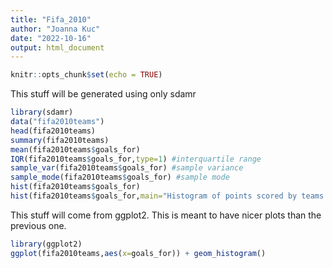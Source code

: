 ```yaml
---
title: "Fifa_2010"
author: "Joanna Kuc"
date: "2022-10-16"
output: html_document
---
```


```r
knitr::opts_chunk$set(echo = TRUE)
```

This stuff will be generated using only sdamr 
 
```r
library(sdamr)
data("fifa2010teams")
head(fifa2010teams)
summary(fifa2010teams)
mean(fifa2010teams$goals_for)
IQR(fifa2010teams$goals_for,type=1) #interquartile range
sample_var(fifa2010teams$goals_for) #sample variance
sample_mode(fifa2010teams$goals_for) #sample mode
hist(fifa2010teams$goals_for)
hist(fifa2010teams$goals_for,main="Histogram of points scored by teams in the FIFA 2010 World Cup", xlab="Goals for", breaks=20) #Here changing title and labels

```

This stuff will come from ggplot2. 
This is meant to have nicer plots than the previous one. 

``` r
library(ggplot2)
ggplot(fifa2010teams,aes(x=goals_for)) + geom_histogram()

```


